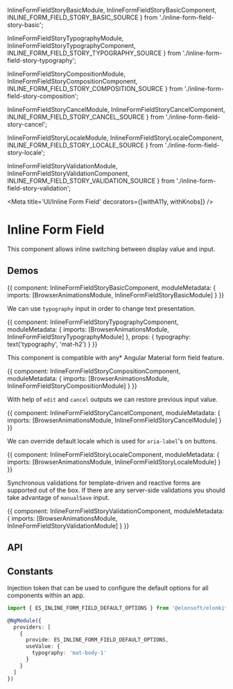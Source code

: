 



  InlineFormFieldStoryBasicModule,
  InlineFormFieldStoryBasicComponent,
  INLINE_FORM_FIELD_STORY_BASIC_SOURCE
} from './inline-form-field-story-basic';

  InlineFormFieldStoryTypographyModule,
  InlineFormFieldStoryTypographyComponent,
  INLINE_FORM_FIELD_STORY_TYPOGRAPHY_SOURCE
} from './inline-form-field-story-typography';

  InlineFormFieldStoryCompositionModule,
  InlineFormFieldStoryCompositionComponent,
  INLINE_FORM_FIELD_STORY_COMPOSITION_SOURCE
} from './inline-form-field-story-composition';

  InlineFormFieldStoryCancelModule,
  InlineFormFieldStoryCancelComponent,
  INLINE_FORM_FIELD_STORY_CANCEL_SOURCE
} from './inline-form-field-story-cancel';

  InlineFormFieldStoryLocaleModule,
  InlineFormFieldStoryLocaleComponent,
  INLINE_FORM_FIELD_STORY_LOCALE_SOURCE
} from './inline-form-field-story-locale';

  InlineFormFieldStoryValidationModule,
  InlineFormFieldStoryValidationComponent,
  INLINE_FORM_FIELD_STORY_VALIDATION_SOURCE
} from './inline-form-field-story-validation';

<Meta title='UI/Inline Form Field' decorators={[withA11y, withKnobs]} />

# Inline Form Field

This component allows inline switching between display value and input.

## Demos

<Preview source={INLINE_FORM_FIELD_STORY_BASIC_SOURCE}>
  <Story name='Basic' height='50px'>
    {{
      component: InlineFormFieldStoryBasicComponent,
      moduleMetadata: {
        imports: [BrowserAnimationsModule, InlineFormFieldStoryBasicModule]
      }
    }}
  </Story>
</Preview>

We can use `typography` input in order to change text presentation.

<Preview source={INLINE_FORM_FIELD_STORY_TYPOGRAPHY_SOURCE}>
  <Story name='Typography' height='170px'>
    {{
      component: InlineFormFieldStoryTypographyComponent,
      moduleMetadata: {
        imports: [BrowserAnimationsModule, InlineFormFieldStoryTypographyModule]
      },
      props: {
        typography: text('typography', 'mat-h2')
      }
    }}
  </Story>
</Preview>

This component is compatible with any\* Angular Material form field feature.

<Preview source={INLINE_FORM_FIELD_STORY_COMPOSITION_SOURCE}>
  <Story name='Composition' height='380px'>
    {{
      component: InlineFormFieldStoryCompositionComponent,
      moduleMetadata: {
        imports: [BrowserAnimationsModule, InlineFormFieldStoryCompositionModule]
      }
    }}
  </Story>
</Preview>

With help of `edit` and `cancel` outputs we can restore previous input value.

<Preview source={INLINE_FORM_FIELD_STORY_CANCEL_SOURCE}>
  <Story name='Cancel' height='50px'>
    {{
      component: InlineFormFieldStoryCancelComponent,
      moduleMetadata: {
        imports: [BrowserAnimationsModule, InlineFormFieldStoryCancelModule]
      }
    }}
  </Story>
</Preview>

We can override default locale which is used for `aria-label`'s on buttons.

<Preview source={INLINE_FORM_FIELD_STORY_LOCALE_SOURCE}>
  <Story name='Locale' height='50px'>
    {{
      component: InlineFormFieldStoryLocaleComponent,
      moduleMetadata: {
        imports: [BrowserAnimationsModule, InlineFormFieldStoryLocaleModule]
      }
    }}
  </Story>
</Preview>

Synchronous validations for template-driven and reactive forms are supported out of the box.
If there are any server-side validations you should take advantage of `manualSave` input.

<Preview source={INLINE_FORM_FIELD_STORY_VALIDATION_SOURCE}>
  <Story name='Validation' height='100px'>
    {{
      component: InlineFormFieldStoryValidationComponent,
      moduleMetadata: {
        imports: [BrowserAnimationsModule, InlineFormFieldStoryValidationModule]
      }
    }}
  </Story>
</Preview>

## API

<Props of={ESInlineFormFieldComponent} />

## Constants

Injection token that can be used to configure the default options for all components within an app.

```ts
import { ES_INLINE_FORM_FIELD_DEFAULT_OPTIONS } from '@elonsoft/elonkit/ui/inline-form-field';

@NgModule({
  providers: [
    {
      provide: ES_INLINE_FORM_FIELD_DEFAULT_OPTIONS,
      useValue: {
        typography: 'mat-body-1'
      }
    }
  ]
})
```
